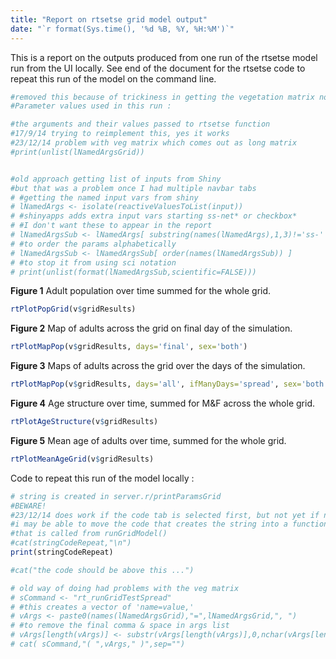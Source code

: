 ```yaml
---
title: "Report on rtsetse grid model output"
date: "`r format(Sys.time(), '%d %B, %Y, %H:%M')`"
---
```


This is a report on the outputs produced from one run of the rtsetse model run from the UI locally.
See end of the document for the rtsetse code to repeat this run of the model on the command line.


```r
#removed this because of trickiness in getting the vegetation matrix not to print out
#Parameter values used in this run :

#the arguments and their values passed to rtsetse function
#17/9/14 trying to reimplement this, yes it works
#23/12/14 problem with veg matrix which comes out as long matrix
#print(unlist(lNamedArgsGrid))


#old approach getting list of inputs from Shiny
#but that was a problem once I had multiple navbar tabs
# #getting the named input vars from shiny
# lNamedArgs <- isolate(reactiveValuesToList(input))
# #shinyapps adds extra input vars starting ss-net* or checkbox*
# #I don't want these to appear in the report
# lNamedArgsSub <- lNamedArgs[ substring(names(lNamedArgs),1,3)!='ss-' & substring(names(lNamedArgs),1,8)!='checkbox' ]
# #to order the params alphabetically
# lNamedArgsSub <- lNamedArgsSub[ order(names(lNamedArgsSub)) ]
# #to stop it from using sci notation
# print(unlist(format(lNamedArgsSub,scientific=FALSE)))
```

**Figure 1** Adult population over time summed for the whole grid.

```r

rtPlotPopGrid(v$gridResults)
```


**Figure 2** Map of adults across the grid on final day of the simulation.

```r

rtPlotMapPop(v$gridResults, days='final', sex='both')
```


**Figure 3** Maps of adults across the grid over the days of the simulation.

```r

rtPlotMapPop(v$gridResults, days='all', ifManyDays='spread', sex='both')
```


**Figure 4** Age structure over time, summed for M&F across the whole grid.

```r
rtPlotAgeStructure(v$gridResults)
```


**Figure 5** Mean age of adults over time, summed for the whole grid.

```r
rtPlotMeanAgeGrid(v$gridResults)
```

Code to repeat this run of the model locally :
```r

# string is created in server.r/printParamsGrid
#BEWARE!
#23/12/14 does work if the code tab is selected first, but not yet if not
#i may be able to move the code that creates the string into a function
#that is called from runGridModel()
#cat(stringCodeRepeat,"\n")
print(stringCodeRepeat)

#cat("the code should be above this ...")

# old way of doing had problems with the veg matrix
# sCommand <- "rt_runGridTestSpread"
# #this creates a vector of 'name=value,'
# vArgs <- paste0(names(lNamedArgsGrid),"=",lNamedArgsGrid,", ")
# #to remove the final comma & space in args list
# vArgs[length(vArgs)] <- substr(vArgs[length(vArgs)],0,nchar(vArgs[length(vArgs)])-2)
# cat( sCommand,"( ",vArgs," )",sep="")

```